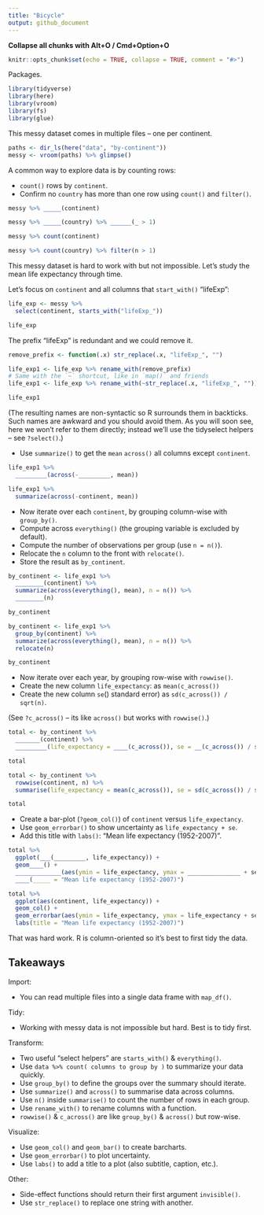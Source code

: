 ```yaml
---
title: "Bicycle"
output: github_document
---
```


**Collapse all chunks with Alt+O / Cmd+Option+O**



```r
knitr::opts_chunk$set(echo = TRUE, collapse = TRUE, comment = "#>")
```

Packages.

```r
library(tidyverse)
library(here)
library(vroom)
library(fs)
library(glue)
```



This messy dataset comes in multiple files -- one per continent.

```r
paths <- dir_ls(here("data", "by-continent"))
messy <- vroom(paths) %>% glimpse()
```



A common way to explore data is by counting rows:

* `count()` rows by `continent`.
* Confirm no `country` has more than one row using `count()` and `filter()`.

```r
messy %>% _____(continent)

messy %>% _____(country) %>% ______(_ > 1)
```

```r
messy %>% count(continent)

messy %>% count(country) %>% filter(n > 1)
```



This messy dataset is hard to work with but not impossible. Let's study the mean life expectancy through time.

Let's focus on `continent` and all columns that `start_with()` "lifeExp":

```r
life_exp <- messy %>% 
  select(continent, starts_with("lifeExp_"))

life_exp
```

The prefix "lifeExp" is redundant and we could remove it.

```r
remove_prefix <- function(.x) str_replace(.x, "lifeExp_", "")

life_exp1 <- life_exp %>% rename_with(remove_prefix)
# Same with the `~` shortcut, like in `map()` and friends
life_exp1 <- life_exp %>% rename_with(~str_replace(.x, "lifeExp_", ""))

life_exp1
```

(The resulting names are non-syntactic so R surrounds them in backticks. Such names are awkward and you should avoid them. As you will soon see, here we won't refer to them directly; instead we'll use the tidyselect helpers -- see `?select()`.)



* Use `summarize()` to get the `mean` `across()` all columns except `continent`.

```r
life_exp1 %>% 
  _________(across(-_________, mean))
```

```r
life_exp1 %>% 
  summarize(across(-continent, mean))
```



* Now iterate over each `continent`, by grouping column-wise with `group_by()`.
* Compute across `everything()` (the grouping variable is excluded by default).
* Compute the number of observations per group (use `n = n()`).
* Relocate the `n` column to the front with `relocate()`.
* Store the result as `by_continent`.

```r
by_continent <- life_exp1 %>% 
  ________(continent) %>% 
  summarize(across(everything(), mean), n = n()) %>% 
  ________(n)

by_continent
```

```r
by_continent <- life_exp1 %>% 
  group_by(continent) %>% 
  summarize(across(everything(), mean), n = n()) %>% 
  relocate(n)

by_continent
```



* Now iterate over each year, by grouping row-wise with `rowwise()`.
* Create the new column `life_expectancy`: as `mean(c_across())`
* Create the new column `se`() standard error) as `sd(c_across()) / sqrt(n)`.

(See `?c_across()` -- its like `across()` but works with `rowwise()`.)

```r
total <- by_continent %>% 
  _______(continent) %>% 
  _________(life_expectancy = ____(c_across()), se = __(c_across()) / sqrt(_))

total
```

```r
total <- by_continent %>% 
  rowwise(continent, n) %>% 
  summarise(life_expectancy = mean(c_across()), se = sd(c_across()) / sqrt(n))

total
```



* Create a bar-plot (`?geom_col()`) of `continent` versus `life_expectancy`.
* Use `geom_errorbar()` to show uncertainty as `life_expectancy + se`.
* Add this title with `labs()`: "Mean life expectancy (1952-2007)".

```r
total %>% 
  ggplot(___(_________, life_expectancy)) +
  geom____() +
  _____________(aes(ymin = life_expectancy, ymax = _______________ + se)) +
  ____(_____ = "Mean life expectancy (1952-2007)")
```

```r
total %>% 
  ggplot(aes(continent, life_expectancy)) +
  geom_col() +
  geom_errorbar(aes(ymin = life_expectancy, ymax = life_expectancy + se)) +
  labs(title = "Mean life expectancy (1952-2007)")
```

That was hard work. R is column-oriented so it's best to first tidy the data.



## Takeaways

Import:

* You can read multiple files into a single data frame with `map_df()`.

Tidy: 

* Working with messy data is not impossible but hard. Best is to tidy first.

Transform:

* Two useful "select helpers" are `starts_with()` & `everything()`.
* Use `data %>% count( columns to group by )` to summarize your data quickly.
* Use `group_by()` to define the groups over the summary should iterate.
* Use `summarize()` and `across()` to summarise data across columns.
* Use `n()` inside `summarise()` to count the number of rows in each group.
* Use `rename_with()` to rename columns with a function.
* `rowwise()` & `c_across()` are like `group_by()` & `across()` but row-wise.

Visualize:

* Use `geom_col()` and `geom_bar()` to create barcharts.
* Use `geom_errorbar()` to plot uncertainty.
* Use `labs()` to add a title to a plot (also subtitle, caption, etc.).

Other:

* Side-effect functions should return their first argument `invisible()`.
* Use `str_replace()` to replace one string with another.
